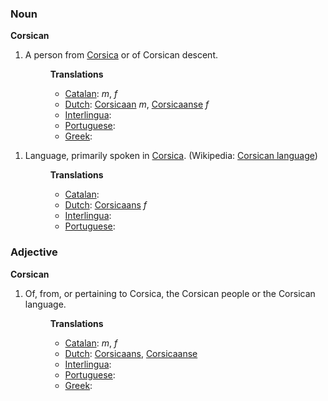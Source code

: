 ===Noun===

'''Corsican'''

#A person from [[Corsica]] or of Corsican descent.
#:'''Translations'''
#:*[[Catalan]]: [[]] ''m'', [[]] ''f''
#:*[[Dutch]]:  [[Corsicaan]] ''m'', [[Corsicaanse]] ''f''
#:*[[Interlingua]]: [[]]
#:*[[Portuguese]]: [[]]
#:*[[Greek]]:[[]]

#Language, primarily spoken in [[Corsica]]. (Wikipedia: [[w:Corsican language|Corsican language]])
#:'''Translations'''
#:*[[Catalan]]: [[]]
#:*[[Dutch]]: [[Corsicaans]] ''f''
#:*[[Interlingua]]: [[]]
#:*[[Portuguese]]: [[]]
===Adjective===

'''Corsican'''

#Of, from, or pertaining to Corsica, the Corsican people or the Corsican language.
#:'''Translations'''
#:*[[Catalan]]: [[]] ''m'', [[]] ''f''
#:*[[Dutch]]: [[Corsicaans]], [[Corsicaanse]]
#:*[[Interlingua]]: [[]]
#:*[[Portuguese]]: [[]]
#:*[[Greek]]:[[]]